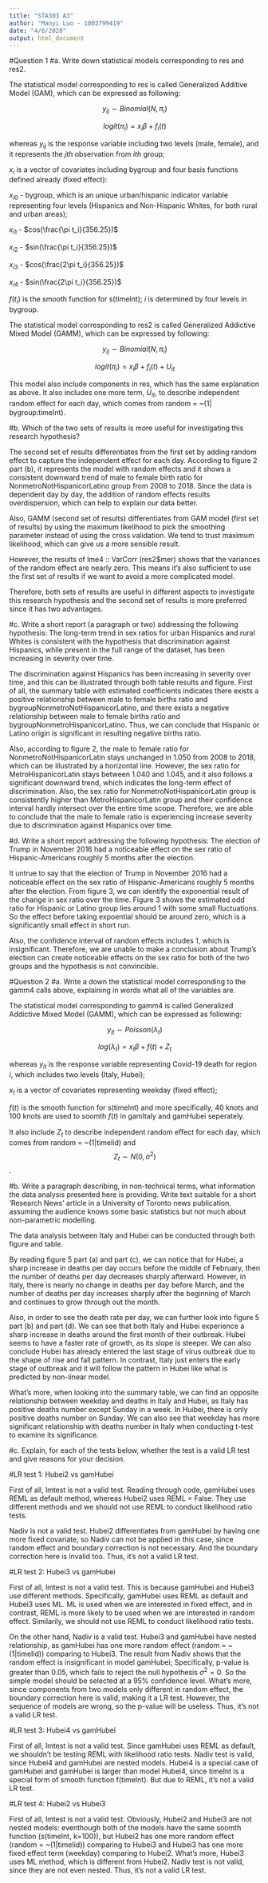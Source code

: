 ```yaml
---
title: "STA303 A3"
author: "Manyi Luo - 1003799419"
date: "4/6/2020"
output: html_document
---
```

#Question 1
#a.
Write down statistical models corresponding to res and res2.

The statistical model corresponding to res is called Generalized Additive Model (GAM), which can be expressed as following:

$$
y_{ij} \sim {Binomial} (N, \pi_i)
$$

$$
logit(\pi_i) = x_i\beta + f_i(t)
$$

whereas $y_{ij}$ is the response variable including two levels (male, female), and it represents the $jth$ observation from $ith$ group; 

$x_i$ is a vector of covariates including bygroup and four basis functions defined already (fixed effect):

$x_{i0}$ - bygroup, which is an unique urban/hispanic indicator variable representing four levels (Hispanics and Non-Hispanic Whites, for both rural and urban areas);

$x_{i1}$ - $cos(\frac{\pi t_i}{356.25})$

$x_{i2}$ - $sin(\frac{\pi t_i}{356.25})$

$x_{i3}$ - $cos(\frac{2\pi t_i}{356.25})$

$x_{i4}$ - $sin(\frac{2\pi t_i}{356.25})$

$f(t_i)$ is the smooth function for s(timeInt);
$i$ is determined by four levels in bygroup.

The statistical model corresponding to res2 is called Generalized Addictive Mixed Model (GAMM), which can be expressed by following:

$$
y_{ij} \sim {Binomial} (N, \pi_i)
$$

$$
logit(\pi_i) = x_i\beta + f_i(t) + U_{it}
$$

This model also include components in res, which has the same explanation as above. It also includes one more term, $U_{it}$, to describe independent random eﬀect for each day, which comes from random = ~(1| bygroup:timeInt). 
 
#b.
Which of the two sets of results is more useful for investigating this research hypothesis?

The second set of results differentiates from the first set by adding random effect to capture the independent effect for each day. According to figure 2 part (b), it represents the model with random effects and it shows a consistent downward trend of male to female birth ratio for NonmetroNotHispanicorLatino group from 2008 to 2018. Since the data is dependent day by day, the addition of random effects results overdispersion, which can help to explain our data better.

Also, GAMM (second set of results) differentiates from GAM model (first set of results) by using the maximum likelihood to pick the smoothing parameter instead of using the cross validation. We tend to trust maximum likelihood, which can give us a more sensible result.

However, the results of lme4 :: VarCorr (res2$mer) shows that the variances of the random effect are nearly zero. This means it's also sufficient to use the first set of results if we want to avoid a more complicated model.

Therefore, both sets of results are useful in different aspects to investigate this research hypothesis and the second set of results is more preferred since it has two advantages.

#c.
Write a short report (a paragraph or two) addressing the following hypothesis: The long-term trend in sex ratios for urban Hispanics and rural Whites is consistent with the hypothesis that discrimination against Hispanics, while present in the full range of the dataset, has been increasing in severity over time.

The discrimination against Hispanics has been increasing in severity over time, and this can be illustrated through both table results and figure. First of all, the summary table with estimated coefficients indicates there exists a positive relationship between male to female births ratio and bygroupNonmetroNotHispanicorLatino, and there exists a negative relationship between male to female births ratio and bygroupNonmetroHispanicorLatino. Thus, we can conclude that Hispanic or Latino origin is significant in resulting negative births ratio.

Also, according to figure 2, the male to female ratio for NonmetroNotHispanicorLatin stays unchanged in 1.050 from 2008 to 2018, which can be illustrated by a horizontal line. However, the sex ratio for MetroHispanicorLatin stays between 1.040 and 1.045, and it also follows a significant downward trend, which indicates the long-term effect of discrimination. Also, the sex ratio for NonmetroNotHispanicorLatin group is consistently higher than MetroHispanicorLatin group and their confidence interval hardly intersect over the entire time scope. Therefore, we are able to conclude that the male to female ratio is experiencing increase severity due to discrimination against Hispanics over time.

#d.
Write a short report addressing the following hypothesis: The election of Trump in November 2016
had a noticeable effect on the sex ratio of Hispanic-Americans roughly 5 months after the election.

It untrue to say that the election of Trump in November 2016 had a noticeable eﬀect on the sex ratio of Hispanic-Americans roughly 5 months after the election. From figure 3, we can identify the exponential result of the change in sex ratio over the time. Figure 3 shows the estimated odd ratio for Hispanic or Latino group lies around 1 with some small fluctuations. So the effect before taking expoential should be around zero, which is a significantly small effect in short run. 

Also, the confidence interval of random effects includes 1, which is insignificant. Therefore, we are unable to make a conclusion about Trump’s election can create noticeable effects on the sex ratio for both of the two groups and the hypothesis is not convincible.

#Question 2
#a.
Write a down the statistical model corresponding to the gamm4 calls above, explaining in words what all of the variables are.

The statistical model corresponding to gamm4 is called Generalized Addictive Mixed Model (GAMM), which can be expressed as following:

$$
y_{it} \sim {Poisson} (\lambda_t)
$$

$$
log(\lambda_t) = x_t\beta + f(t) + Z_t
$$

whereas $y_{it}$ is the response variable representing Covid-19 death for region $i$, which includes two levels (Italy, Hubei); 

$x_t$ is a vector of covariates representing weekday (fixed effect); 

$f(t)$ is the smooth function for s(timeInt) and more specifically, 40 knots and 100 knots are used to soomth $f(t)$ in gamItaly and gamHubei seperately.

It also include $Z_t$ to describe independent random eﬀect for each day, which comes from random = ~(1|timeIid) and $$Z_t \sim N (0, \sigma^2)$$.

#b.
Write a paragraph describing, in non-technical terms, what information the data analysis presented here is providing. Write text suitable for a short ‘Research News’ article in a University of Toronto news publication, assuming the audience knows some basic statistics but not much about non-parametric modelling.

The data analysis between Italy and Hubei can be conducted through both figure and table.

By reading figure 5 part (a) and part (c), we can notice that for Hubei, a sharp increase in deaths per day occurs before the middle of February, then the number of deaths per day decreases sharply afterward. However, in Italy, there is nearly no change in deaths per day before March, and the number of deaths per day increases sharply after the beginning of March and continues to grow through out the month. 

Also, in order to see the death rate per day, we can further look into figure 5 part (b) and part (d). We can see that both Italy and Hubei experience a sharp increase in deaths around the first month of their outbreak. Hubei seems to have a faster rate of growth, as its slope is steeper. We can also conclude Hubei has already entered the last stage of virus outbreak due to the shape of rise and fall pattern. In contrast, Italy just enters the early stage of outbreak and it will follow the pattern in Hubei like what is predicted by non-linear model.

What's more, when looking into the summary table, we can find an opposite relationship between weekday and deaths in Italy and Hubei, as Italy has positive deaths number except Sunday in a week. In Huibei, there is only positive deaths number on Sunday. We can also see that weekday has more significant relationship with deaths number in Italy when conducting t-test to examine its significance.

#c.
Explain, for each of the tests below, whether the test is a valid LR test and give reasons for your decision.

#LR test 1: Hubei2 vs gamHubei

First of all, lmtest is not a valid test. Reading through code, gamHubei uses REML as default method, whereas Hubei2 uses REML = False. They use different methods and we should not use REML to conduct likelihood ratio tests. 

Nadiv is not a valid test. Hubei2 differentiates from gamHubei by having one more fixed covariate, so Nadiv can not be applied in this case, since random effect and boundary correction is not necessary. And the boundary correction here is invalid too. Thus, it's not a valid LR test.

#LR test 2: Hubei3 vs gamHubei

First of all, lmtest is not a valid test. This is because gamHubei and Hubei3 use different methods. Specifically, gamHubei uses REML as default and Hubei3 uses ML. ML is used when we are interested in fixed effect, and in contrast, REML is more likely to be used when we are interested in random effect. Similarily, we should not use REML to conduct likelihood ratio tests. 

On the other hand, Nadiv is a valid test. Hubei3 and gamHubei have nested relationship, as gamHubei has one more random effect (random = ~(1|timeIid)) comparing to Hubei3. The result from Nadiv shows that the random effect is insignificant in model gamHubei; Specifically, p-value is greater than 0.05, which fails to reject the null hypothesis $\sigma^2 = 0$. So the simple model should be selected at a 95% confidence level. What's more, since components from two models only different in random effect, the boundary correction here is valid, making it a LR test. However, the sequence of models are wrong, so the p-value will be useless. Thus, it's not a valid LR test.


#LR test 3: Hubei4 vs gamHubei

First of all, lmtest is not a valid test. Since gamHubei uses REML as default, we shouldn’t be testing REML with likelihood ratio tests. Nadiv test is valid, since Hubei4 and gamHubei are nested models. Hubei4 is a special case of gamHubei and gamHubei is larger than model Hubei4, since timeInt is a special form of smooth function f(timeInt). But due to REML, it’s not a valid LR test.

#LR test 4: Hubei2 vs Hubei3

First of all, lmtest is not a valid test. Obviously, Hubei2 and Hubei3 are not nested models: eventhough both of the models have the same soomth function (s(timeInt, k=100)), but Hubei2 has one more random effect (random = ~(1|timeIid)) comparing to Hubei3 and Hubei3 has one more fixed effect term (weekday) comparing to Hubei2. What's more, Hubei3 uses ML method, which is different from Hubei2. Nadiv test is not valid, since they are not even nested. Thus, it’s not a valid LR test.



